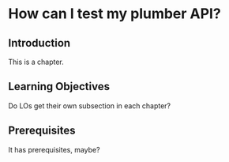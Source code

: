 # How can I test my plumber API? {#sec-test-plumber}

## Introduction

This is a chapter.

## Learning Objectives

Do LOs get their own subsection in each chapter?

## Prerequisites

It has prerequisites, maybe?
